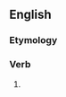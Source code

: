 ==English==

===Etymology===
{{suffix|bury|eth|lang=en}}

===Verb===
{{head|en|verb form}}

# {{en-archaic third-person singular of|bury}}
